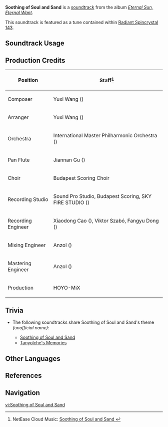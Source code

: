 {{Stub}}
{{Soundtrack Infobox
|image          = Eternal Sun, Eternal Want.png
|album          = Eternal Sun, Eternal Want
|disc           = 1
|number         = 02
|featured       = 
|featured2      = 
|featured3      = 
|featured_disc  = 
|featured_disc2 = 
|featured_disc3 = 
|youtube_id     = Pjj0WXR2fgs
|spotify_id     = 3hG9xfidRJcGrRNtT4PJC2
|previous       = Prismatic Proverbs
|next           = Springtime in a Mirror
}}
'''Soothing of Soul and Sand''' is a [[soundtrack]] from the album ''[[Eternal Sun, Eternal Want]]''.

This soundtrack is featured as a tune contained within [[Radiant Spincrystal 143]].

==Soundtrack Usage==
{{Soundtrack Usage
|location          = "Masters of the Night-Wind"//day
|quest             = 
|domain            = 
|eventgameplay     = 
|special_displayed = 
|special           = 
|teapot            = 143
|mediaoriginal     =
}}
<!--
==Other Arrangements==
{{Files by Category Gallery|Media Using an Unreleased Arrangement of {{subst:#titleparts:{{subst:PAGENAME}}}} Soundtrack}}
-->

==Production Credits==
{| class="wikitable"
! Position
! Staff<ref>NetEase Cloud Music: [https://music.163.com/#/song?id=2657683857 Soothing of Soul and Sand {{zh|灵与沙的密谕}}]</ref>
|-
! Composer
| Yuxi Wang ({{zh|王予曦}})
|-
! Arranger
| Yuxi Wang ({{zh|王予曦}})
|-
! Orchestra
| International Master Philharmonic Orchestra ({{zh|国际首席爱乐乐团}})
|-
! Pan Flute
| Jiannan Gu ({{zh|顾剑楠}})
|-
! Choir
| Budapest Scoring Choir
|-
! Recording Studio
| Sound Pro Studio, Budapest Scoring, SKY FIRE STUDIO ({{zh|九紫天诚录音棚}})
|-
! Recording Engineer
| Xiaodong Cao ({{zh|曹晓冬}}), Viktor Szabó, Fangyu Dong ({{zh|董方昱}})
|-
! Mixing Engineer
| Anzol ({{zh|鸦雀有声}})
|-
! Mastering Engineer
| Anzol ({{zh|鸦雀有声}})
|-
! Production
| HOYO-MiX
|}

==Trivia==
* <section begin=SoothingSoulSandMotif />The following soundtracks share Soothing of Soul and Sand's theme ''(unofficial name)'':
** [[Soothing of Soul and Sand]]
** [[Tanyolche's Memories]]<section end=SoothingSoulSandMotif />
<!--
==Gallery==
<gallery>
</gallery>
-->

==Other Languages==
{{Other Languages
|en       = Soothing of Soul and Sand
|zhs      = 灵与沙的密谕
|zhs_rm   = 
|zht      = 靈與沙的密諭
|zht_rm   = 
|zh_tl    = 
|ja       = 魂と砂のお告げ
|ja_rm    = 
|ja_tl    = 
|ko       = Soothing of Soul and Sand
|es       = Soothing of Soul and Sand
|fr       = Soothing of Soul and Sand
|ru       = Soothing of Soul and Sand
|th       = Soothing of Soul and Sand
|vi       = Lời Thì Thầm Của Linh Hồn Và Cát
|vi_tl    = 
|de       = Soothing of Soul and Sand
|id       = Soothing of Soul and Sand
|pt       = Acalento da Alma e da Areia
|pt_tl    = 
|tr       = Soothing of Soul and Sand
|it       = Soothing of Soul and Sand
}}

==References==
{{Reflist}}

==Navigation==
{{Soundtrack Navbox|Eternal Sun, Eternal Want}}

[[vi:Soothing of Soul and Sand]]